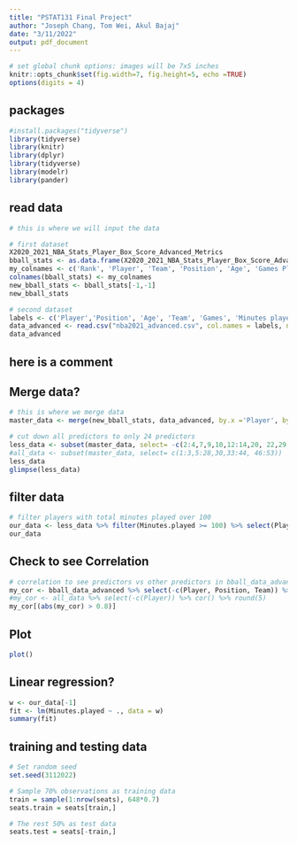 ```yaml
---
title: "PSTAT131 Final Project"
author: "Joseph Chang, Tom Wei, Akul Bajaj"
date: "3/11/2022"
output: pdf_document
---
```


```r
# set global chunk options: images will be 7x5 inches
knitr::opts_chunk$set(fig.width=7, fig.height=5, echo =TRUE)
options(digits = 4)
```

## packages
```r
#install.packages("tidyverse")
library(tidyverse)
library(knitr)
library(dplyr)
library(tidyverse)
library(modelr)
library(pander)
```

## read data
```r
# this is where we will input the data 

# first dataset
X2020_2021_NBA_Stats_Player_Box_Score_Advanced_Metrics
bball_stats <- as.data.frame(X2020_2021_NBA_Stats_Player_Box_Score_Advanced_Metrics)
my_colnames <- c('Rank', 'Player', 'Team', 'Position', 'Age', 'Games Played', 'MPG', 'Minutes%', 'Usage Rate' , 'Turnover rate', 'free throws attempted', 'Free throw percentage', '2-point field goals attempted', '2-point percentage', '3-point field goals attempted', 'three-point percentage', 'effective shooting percentage' , 'True shooting percentage', 'PPG', 'RPG', 'Total rebound percentage', 'APG', 'Assist percentage', 'SPG' ,'BPG', 'TPG', 'Versatility Index', 'Offensive Rating' , 'Defensive rating')
colnames(bball_stats) <- my_colnames
new_bball_stats <- bball_stats[-1,-1]
new_bball_stats

# second dataset
labels <- c('Player','Position', 'Age', 'Team', 'Games', 'Minutes played', 'Player Efficiency Rating', 'true shooting percentage', '3-point attempt rate', 'free-throw attempt rate', 'offensive rebound percentage', 'defensive rebound percentage', 'total rebound percentage', 'assist percentage', 'steal percentage', 'block percentage', 'turnover percentage', 'usage rate', 'offensive win shares', 'defensive win shares', 'win shares','win shares per 48 minutes', 'Offensive Box Plus/Minus', 'Defensive Box Plus/Minus','Box Plus/Minus','Value Over Replacement')
data_advanced <- read.csv("nba2021_advanced.csv", col.names = labels, na= "XXX")
data_advanced
```

## here is a comment
## Merge data?
```r
# this is where we merge data
master_data <- merge(new_bball_stats, data_advanced, by.x ='Player', by.y = 'Player')

# cut down all predictors to only 24 predictors
less_data <- subset(master_data, select= -c(2:4,7,9,10,12:14,20, 22,29,31,32,35:44, 45,49:51, 53))
#all_data <- subset(master_data, select= c(1:3,5:28,30,33:44, 46:53))
less_data
glimpse(less_data)
```

## filter data
```r
# filter players with total minutes played over 100 
our_data <- less_data %>% filter(Minutes.played >= 100) %>% select(Player:Box.Plus.Minus)
our_data
```

## Check to see Correlation
```r
# correlation to see predictors vs other predictors in bball_data_advanced 
my_cor <- bball_data_advanced %>% select(-c(Player, Position, Team)) %>% cor() %>% round(5)
#my_cor <- all_data %>% select(-c(Player)) %>% cor() %>% round(5)
my_cor[(abs(my_cor) > 0.8)] 
```

## Plot
```r
plot()
```


## Linear regression?
```r
w <- our_data[-1]
fit <- lm(Minutes.played ~ ., data = w)
summary(fit)
```


## training and testing data
```r
# Set random seed
set.seed(3112022)

# Sample 70% observations as training data
train = sample(1:nrow(seats), 648*0.7)
seats.train = seats[train,]

# The rest 50% as test data
seats.test = seats[-train,]
```









